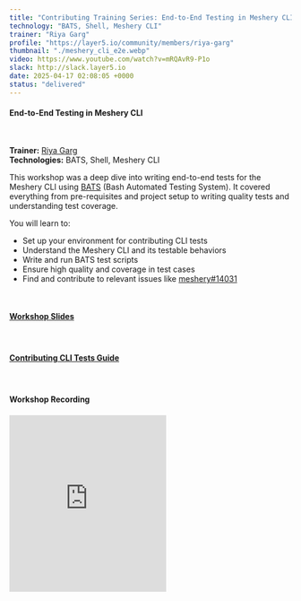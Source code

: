 ```yaml
---
title: "Contributing Training Series: End-to-End Testing in Meshery CLI"
technology: "BATS, Shell, Meshery CLI"
trainer: "Riya Garg"
profile: "https://layer5.io/community/members/riya-garg"
thumbnail: "./meshery_cli_e2e.webp"
video: https://www.youtube.com/watch?v=mRQAvR9-P1o
slack: http://slack.layer5.io
date: 2025-04-17 02:08:05 +0000
status: "delivered"
---
```


<h4>End-to-End Testing in Meshery CLI</h4> <br />
<p><strong>Trainer:</strong> <a href="https://layer5.io/community/members/riya-garg" target="_blank">Riya Garg</a> <br />
<strong>Technologies:</strong> BATS, Shell, Meshery CLI</p>

<p>
This workshop was a deep dive into writing end-to-end tests for the Meshery CLI using <a href="https://github.com/bats-core/bats-core" target="_blank">BATS</a> (Bash Automated Testing System). It covered everything from pre-requisites and project setup to writing quality tests and understanding test coverage.
</p>

You will learn to:

<ul>
  <li>Set up your environment for contributing CLI tests</li>
  <li>Understand the Meshery CLI and its testable behaviors</li>
  <li>Write and run BATS test scripts</li>
  <li>Ensure high quality and coverage in test cases</li>
  <li>Find and contribute to relevant issues like <a href="https://github.com/meshery/meshery/issues/14031" target="_blank">meshery#14031</a></li>
</ul>

<br />
<h4 style="margin-bottom:1.25rem;"><a href="https://docs.google.com/presentation/d/1OhUhqIZVPdnjD7eO1ppeXVvTa-P2lIcdCXHncTOX_XE/edit?usp=sharing" target="_blank">Workshop Slides</a></h4>
<br />
<h4 style="margin-bottom:1.25rem;"><a href="https://docs.meshery.io/project/contributing/contributing-cli-tests" target="_blank">Contributing CLI Tests Guide</a></h4>
<br />
<h4 style="margin-bottom:1.25rem;">Workshop Recording</h4>

<iframe width="50%" src="https://www.youtube.com/embed/mRQAvR9-P1o" loading="lazy" frameborder="0" allow="accelerometer; autoplay; clipboard-write; encrypted-media; gyroscope; picture-in-picture" style="min-height: 315px; min-width: 280px; margin:auto; text-align:center;" allowfullscreen></iframe>
<br />
<br />
